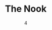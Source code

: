 ---
date: '4'
color: '#EDE1E1'
title: 'The Nook'
cover: '/projects/TheNook/Nook_Mockup.png'
github: 'https://github.com/arianadaris/the-nook'
external: 'https://thenook.arianadaris.dev/'
tags:
    - UX/UI Design
    - ReactJS
    - HTML/CSS
    - Web API
    - Figma
---